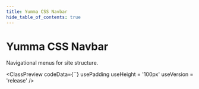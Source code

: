 ```yaml
---
title: Yumma CSS Navbar
hide_table_of_contents: true
---
```



# Yumma CSS Navbar

Navigational menus for site structure.

<ClassPreview
  codeData={``}
  usePadding
  useHeight = '100px'
  useVersion = 'release'
/>